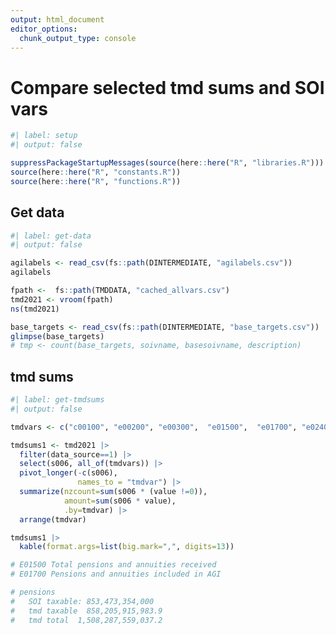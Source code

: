 ```yaml
---
output: html_document
editor_options: 
  chunk_output_type: console
---
```


# Compare selected tmd sums and SOI vars

```r
#| label: setup
#| output: false

suppressPackageStartupMessages(source(here::here("R", "libraries.R")))
source(here::here("R", "constants.R"))
source(here::here("R", "functions.R"))

```


## Get data

```r
#| label: get-data
#| output: false

agilabels <- read_csv(fs::path(DINTERMEDIATE, "agilabels.csv"))
agilabels

fpath <-  fs::path(TMDDATA, "cached_allvars.csv")
tmd2021 <- vroom(fpath)
ns(tmd2021)

base_targets <- read_csv(fs::path(DINTERMEDIATE, "base_targets.csv"))
glimpse(base_targets)
# tmp <- count(base_targets, soivname, basesoivname, description)

```



## tmd sums


```r
#| label: get-tmdsums
#| output: false

tmdvars <- c("c00100", "e00200", "e00300",  "e01500",  "e01700", "e02400")

tmdsums1 <- tmd2021 |> 
  filter(data_source==1) |> 
  select(s006, all_of(tmdvars)) |> 
  pivot_longer(-c(s006),
               names_to = "tmdvar") |> 
  summarize(nzcount=sum(s006 * (value !=0)),
            amount=sum(s006 * value),
            .by=tmdvar) |> 
  arrange(tmdvar)

tmdsums1 |> 
  kable(format.args=list(big.mark=",", digits=13))

# E01500 Total pensions and annuities received
# E01700 Pensions and annuities included in AGI

# pensions
#   SOI taxable: 853,473,354,000
#   tmd taxable  858,205,915,983.9
#   tmd total  1,508,287,559,037.2

```


